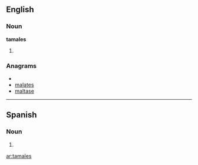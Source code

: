 ==English==
===Noun===
'''tamales'''
# {{plural of|[[tamale]]}}

===Anagrams===
* {{alphagram|aaelmst}}
* [[malates#English|malates]]
* [[maltase#English|maltase]]

----

==Spanish==

===Noun===
{{infl|es|noun form|g=m|g2=p}}

# {{plural of|[[tamal#Spanish|tamal]]|lang=Spanish|nocat=1}}

[[ar:tamales]]